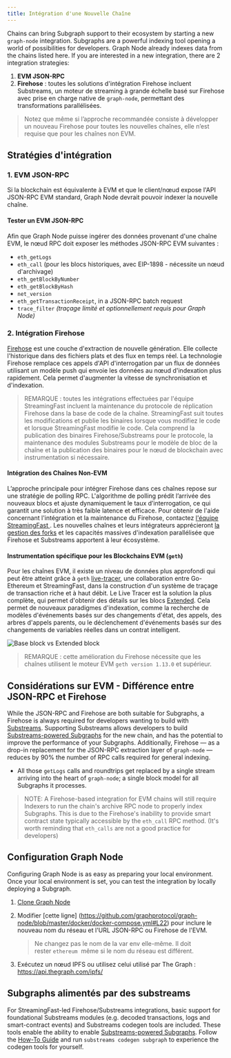```yaml
---
title: Intégration d'une Nouvelle Chaîne
---
```


Chains can bring Subgraph support to their ecosystem by starting a new `graph-node` integration. Subgraphs are a powerful indexing tool opening a world of possibilities for developers. Graph Node already indexes data from the chains listed here. If you are interested in a new integration, there are 2 integration strategies:

1. **EVM JSON-RPC**
2. **Firehose** : toutes les solutions d'intégration Firehose incluent Substreams, un moteur de streaming à grande échelle basé sur Firehose avec prise en charge native de `graph-node`, permettant des transformations parallélisées.

> Notez que même si l’approche recommandée consiste à développer un nouveau Firehose pour toutes les nouvelles chaînes, elle n’est requise que pour les chaînes non EVM.

## Stratégies d'intégration

### 1. EVM JSON-RPC

Si la blockchain est équivalente à EVM et que le client/nœud expose l'API JSON-RPC EVM standard, Graph Node devrait pouvoir indexer la nouvelle chaîne.

#### Tester un EVM JSON-RPC

Afin que Graph Node puisse ingérer des données provenant d'une chaîne EVM, le nœud RPC doit exposer les méthodes JSON-RPC EVM suivantes :

- `eth_getLogs`
- `eth_call` (pour les blocs historiques, avec EIP-1898 - nécessite un nœud d'archivage)
- `eth_getBlockByNumber`
- `eth_getBlockByHash`
- `net_version`
- `eth_getTransactionReceipt`, in a JSON-RPC batch request
- `trace_filter` _(traçage limité et optionnellement requis pour Graph Node)_

### 2. Intégration Firehose

[Firehose](https://firehose.streamingfast.io/firehose-setup/overview) est une couche d'extraction de nouvelle génération. Elle collecte l'historique dans des fichiers plats et des flux en temps réel. La technologie Firehose remplace ces appels d'API d'interrogation par un flux de données utilisant un modèle push qui envoie les données au nœud d'indexation plus rapidement. Cela permet d'augmenter la vitesse de synchronisation et d'indexation.

> REMARQUE : toutes les intégrations effectuées par l'équipe StreamingFast incluent la maintenance du protocole de réplication Firehose dans la base de code de la chaîne. StreamingFast suit toutes les modifications et publie les binaires lorsque vous modifiez le code et lorsque StreamingFast modifie le code. Cela comprend la publication des binaires Firehose/Substreams pour le protocole, la maintenance des modules Substreams pour le modèle de bloc de la chaîne et la publication des binaires pour le nœud de blockchain avec instrumentation si nécessaire.

#### Intégration des Chaînes Non-EVM

L’approche principale pour intégrer Firehose dans ces chaînes repose sur une stratégie de polling RPC. L'algorithme de polling prédit l’arrivée des nouveaux blocs et ajuste dynamiquement le taux d’interrogation, ce qui garantit une solution à très faible latence et efficace. Pour obtenir de l'aide concernant l'intégration et la maintenance du Firehose, contactez [l'équipe StreamingFast ](https://www.streamingfast.io/firehose-integration-program). Les nouvelles chaînes et leurs intégrateurs apprécieront [la gestion des forks](https://substreams.streamingfast.io/documentation/consume/reliability-guarantees) et les capacités massives d'indexation parallélisée que Firehose et Substreams apportent à leur écosystème.

#### Instrumentation spécifique pour les Blockchains EVM (`geth`)

Pour les chaînes EVM, il existe un niveau de données plus approfondi qui peut être atteint grâce à `geth` [live-tracer](https://github.com/ethereum/go-ethereum/releases/tag/v1.14.0), une collaboration entre Go-Ethereum et StreamingFast, dans la construction d'un système de traçage de transaction riche et à haut débit. Le Live Tracer est la solution la plus complète, qui permet d'obtenir des détails sur les blocs [Extended](https://streamingfastio.medium.com/new-block-model-to-accelerate-chain-integration-9f65126e5425). Cela permet de nouveaux paradigmes d'indexation, comme la recherche de modèles d'événements basés sur des changements d'état, des appels, des arbres d'appels parents, ou le déclenchement d'événements basés sur des changements de variables réelles dans un contrat intelligent.

![Base block vs Extended block](/img/extended-vs-base-substreams-blocks.png)

> REMARQUE : cette amélioration du Firehose nécessite que les chaînes utilisent le moteur EVM `geth version 1.13.0` et supérieur.

## Considérations sur EVM - Différence entre JSON-RPC et Firehose

While the JSON-RPC and Firehose are both suitable for Subgraphs, a Firehose is always required for developers wanting to build with [Substreams](https://substreams.streamingfast.io). Supporting Substreams allows developers to build [Substreams-powered Subgraphs](/subgraphs/cookbook/substreams-powered-subgraphs/) for the new chain, and has the potential to improve the performance of your Subgraphs. Additionally, Firehose — as a drop-in replacement for the JSON-RPC extraction layer of `graph-node` — reduces by 90% the number of RPC calls required for general indexing.

- All those `getLogs` calls and roundtrips get replaced by a single stream arriving into the heart of `graph-node`; a single block model for all Subgraphs it processes.

> NOTE: A Firehose-based integration for EVM chains will still require Indexers to run the chain's archive RPC node to properly index Subgraphs. This is due to the Firehose's inability to provide smart contract state typically accessible by the `eth_call` RPC method. (It's worth reminding that `eth_calls` are not a good practice for developers)

## Configuration Graph Node

Configuring Graph Node is as easy as preparing your local environment. Once your local environment is set, you can test the integration by locally deploying a Subgraph.

1. [Clone Graph Node](https://github.com/graphprotocol/graph-node)

2. Modifier [cette ligne] (https://github.com/graphprotocol/graph-node/blob/master/docker/docker-compose.yml#L22) pour inclure le nouveau nom du réseau et l'URL JSON-RPC ou Firehose de l'EVM.

   > Ne changez pas le nom de la var env elle-même. Il doit rester `ethereum`  même si le nom du réseau est différent.

3. Exécutez un nœud IPFS ou utilisez celui utilisé par The Graph : https://api.thegraph.com/ipfs/

## Subgraphs alimentés par des substreams

For StreamingFast-led Firehose/Substreams integrations, basic support for foundational Substreams modules (e.g. decoded transactions, logs and smart-contract events) and Substreams codegen tools are included. These tools enable the ability to enable [Substreams-powered Subgraphs](/substreams/sps/introduction/). Follow the [How-To Guide](https://substreams.streamingfast.io/documentation/how-to-guides/intro-your-first-application) and run `substreams codegen subgraph` to experience the codegen tools for yourself.
